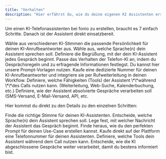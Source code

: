 ```yaml
---
title: "Verhalten"
description: "Hier erfährst du, wie du deine eigenen KI Assistenten erstellst."
---
```


Um einen KI-Telefonassistenten bei fonio zu erstellen, braucht es 7 einfach Schritte. Danach ist der Assistent direkt einsatzbereit.

<Steps>
  <Step title="Stimme wählen">
    Wähle aus verschiedenen KI-Stimmen die passende Persönlichkeit für deinen KI-Anrufbeantworter aus.
  </Step>
  <Step title="Sprache festlegen">
    Wähle aus, welche Sprache(n) dein Assistent sprechen soll.
  </Step>
  <Step title="Startnachricht festlegen">
    Definiere die Begrüßung, mit der dein KI-Assistent jedes Gespräch beginnt.
  </Step>
  <Step title="Prompt anpassen">
    Passe das Verhalten der Telefon-KI an, indem du Gesprächsregeln und zu erfragende Informationen festlegst. Du kannst hier unsere Prompt-Vorlagen nutzen.
  </Step>
  <Step title="Telefonnummer einrichten">
    Kaufe eine dedizierte Nummer für deinen KI-Anrufbeantworter und integriere sie per Rufweiterleitung in deinen Workflow.
  </Step>
  <Step title="Tools einrichten (optional)">
    Definiere, welche Fähigkeiten (Tools) der Assistent \*\*während \*\*des Calls nutzen kann. (Weiterleitung, Web-Suche, Kalenderbuchung, etc.)
  </Step>
  <Step title="Nachverarbeitung (optional)">
    Definiere, wie der Assistent absolvierte Gespräche verarbeiten soll (SMS-Versand, E-Mail-Versand, API, etc.
  </Step>
</Steps>

Hier kommst du direkt zu den Details zu den einzelnen Schritten:

<CardGroup cols={2}>
  <Card title="Stimme auswählen" icon="comment" href="/Verhalten/SpracheStimme">
    Finde die richtige Stimme für deinen KI-Assistenten.
  </Card>
  <Card title="Sprache auswählen" icon="flag" href="/Verhalten/SpracheStimme">
    Entscheide, welche Sprache(n) dein Assistent sprechen soll.
  </Card>
  <Card title="Startnachricht" icon="message" href="/Verhalten/Startnachricht">
    Lege fest, mit welcher Nachricht der Assistent das Gespräch beginnt.
  </Card>
  <Card title="Prompting" icon="robot" href="/Verhalten/Prompt">
    Finde heraus, wie du den perfekten Prompt für deinen Use-Case erstellen kannst.
  </Card>
  <Card title="Telefonnummer einrichten" icon="phone" href="/Telefonnummern/Telefonnummern">
    Kaufe direkt auf der Plattform eine Telefonnummer für deinen Assistenten.
  </Card>
  <Card title="Tools" icon="screwdriver-wrench" href="/Tools/ToolsIntroduction">
    Definiere, welche Tools dein Assistent während dem Call nutzen kann.
  </Card>
</CardGroup>

<Card title="Nachverarbeitung" icon="arrow-progress" href="/Nachverarbeitung/Introduction">
  Entscheide, wie die KI abgeschlossene Gespräche weiter verarbeitet, damit du bestens informiert bist.
</Card>